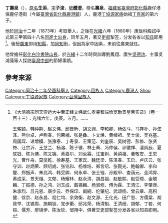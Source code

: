 {{Infobox Hokkien name
| title      = 丁壽泉
| hanji      = 丁壽泉
| poj        = Teng Siū-choân
| tl         = Ting Siū-tsuân
| bp         =
| hokkienipa =
| context    =
| image      =
| caption    =
}}
'''丁壽泉'''（{{bd|1846年||1886年}}），[[原名|原名]]'''生添'''，[[表字|字]]'''子浚'''，[[號|號]]'''醴澄'''，榜名'''壽泉'''，[[福建省|福建省]][[臺灣府|臺灣府]][[彰化縣_(清朝)|彰化縣]]鹿仔港保鹿仔港街（今屬[[臺灣省|臺灣省]][[彰化縣|彰化縣]][[鹿港鎮|鹿港鎮]]）人，鹿港[[丁協源家族|丁協源家族]]始祖[[丁克家|丁克家]]的第六子{{r|臺}}。

他於[[同治|同治]]十二年（1873年）考取舉人，之後在[[光緒|光緒]]六年（1880年）庚辰科殿試中式第三甲第四十八名[[同進士出身|同進士出身]]，同年五月，著交[[吏部|吏部]]掣签，分发各省以[[知县|知县]]即用<ref>《大清德宗同天崇运大中至正经文纬武仁孝睿智端俭宽勤景皇帝实录》（卷一百十三）：光绪六年。庚辰。五月。……

王寯颐。韩仲荆、赵文伟、邱晋昕、胡文渊、李和卿、杨依斗、马存朴、孙浤泽、熊尔卓、卢煦春、何荣楠、张是彝、卜文焕、黄绪祖、吴士俊、吴兆基、周国琛、谌增模、张豫泰、丁寿泉、王策范、刘奎辰、吴树德、彭修、张贤符、汪宗沂、王芝兰、杨溶、陈子骥、林士菁、冯仲侯、祁徵祥、潘炳辰、夏联钰、陈为燠、陈文锦、黄嘉尔、刘汝霖、汪宝树、黄禧祖、董敬安、王恩光、曹作舟、莫燮乾、徐寿基、王家宾、魏廷梁、陈泽春、玉启、卢庆云、张守训、赵炳荣、顾绍成、张铭和、杨维培、郑言绍、张觐光、鲍翰卿、李和燮、郑振声、朱兆鸿、韩受卿、何永卓、张士锃、孙殿甲、查荫元、金鸿霄、黄成采、景天相、文郁、杨耀林、赵永清、胡昌祖、赵敏熙、赵受璋、金毓麟、丁振德、孙之鸿、刘玉成、戴锡麟、杨淑修、傅为霖、王清江、李肇庚、朱承烈、吕元恩、唐步云、乔保印、阚絅、伦肇纪、武颂杨、曾云章、高积健、徐京、赵永昌、程仁均、余效衡、赵文源、王化光、田广恩、方儒棠、胡政举、沈锡周、施朝铨、党步衢、邱兆荣、杨清魁、王清绶、胡郁、丁若、何镕、儒芳、廖镜伊、陈汝钦、邹用中、俱著交吏部掣签分发各省以知县即用。</ref>。後授[[廣東|廣東]]即用[[知縣|知縣]]，加[[同知|同知]]銜，但因為家中因素，未前往廣東就任{{r|臺}}。
 
他曾擔任[[彰化市|彰化]][[白沙書院|白沙書院]][[山長|山長]]，於[[光緒|光緒]]十二年時與訓導劉鳳翔、廩生[[吳德功|吳德功]]、主事吳鴻藻等人探訪[[臺灣|臺灣]][[中部|中部]]的節婦事蹟{{r|林}}。

== 參考來源 ==
{{reflist|refs=
<ref name="臺">{{cite web|author=張子文 |url=http://memory.ncl.edu.tw/tm_cgi/hypage.cgi?HYPAGE=toolbox_figure_detail.hpg&project_id=twpeop&dtd_id=15&subject_name=%E8%87%BA%E7%81%A3%E4%BA%BA%E7%89%A9%E8%AA%8C%281895-1945%29&subject_url=toolbox_figure.hpg&xml_id=0000008294&who=%E4%B8%81%E5%A3%BD%E6%B3%89 | language=zh-tw | title=丁壽泉  |publisher=臺灣記憶 |accessdate=2011-10-21 }}</ref>
<ref name="林">{{cite book|author=林文龍 |title=《台灣中部的人文》 |publisher=常民文化 |location=臺北市 |isbn=957-8491-16-6 |pages=233頁 |date=1998年1月}}</ref>
}}
{{光緒六年庚辰科殿試金榜}}
{{DEFAULTSORT:Ding丁}}
[[Category:同治十二年癸酉科舉人|Category:同治十二年癸酉科舉人]]
[[Category:回族人|Category:回族人]]
[[Category:鹿港人|Category:鹿港人]]
[[Category:丁姓|Shou]]
[[Category:丁協源家族|Category:丁協源家族]]
[[Category:台灣回族人|Category:台灣回族人]]